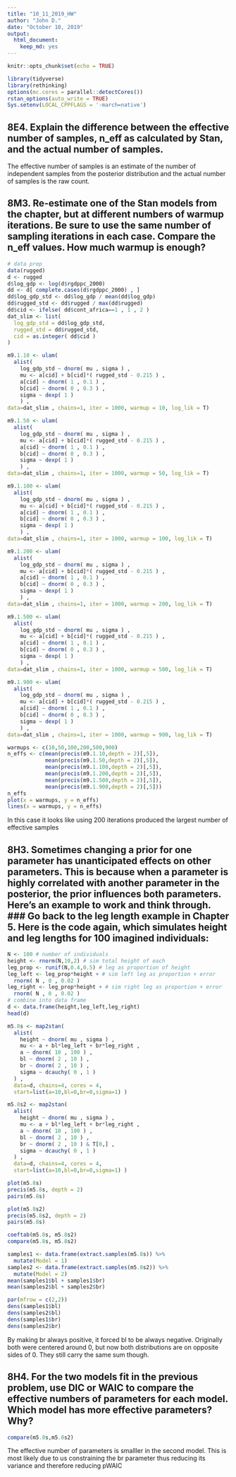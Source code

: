 ```yaml
---
title: "10_11_2019_HW"
author: "John D."
date: "October 10, 2019"
output: 
  html_document: 
    keep_md: yes
---
```


```r
knitr::opts_chunk$set(echo = TRUE)
```

```r
library(tidyverse)
library(rethinking)
options(mc.cores = parallel::detectCores())
rstan_options(auto_write = TRUE)
Sys.setenv(LOCAL_CPPFLAGS = '-march=native')
```

## 8E4. Explain the difference between the effective number of samples, n_eff as calculated by Stan, and the actual number of samples.

The effective number of samples is an estimate of the number of independent samples from the posterior distribution and the actual number of samples is the raw count.

## 8M3. Re-estimate one of the Stan models from the chapter, but at different numbers of warmup iterations. Be sure to use the same number of sampling iterations in each case. Compare the n_eff values. How much warmup is enough?

```r
# data prep
data(rugged)
d <- rugged
d$log_gdp <- log(d$rgdppc_2000)
dd <- d[ complete.cases(d$rgdppc_2000) , ]
dd$log_gdp_std <- dd$log_gdp / mean(dd$log_gdp)
dd$rugged_std <- dd$rugged / max(dd$rugged)
dd$cid <- ifelse( dd$cont_africa==1 , 1 , 2 )
dat_slim <- list(
  log_gdp_std = dd$log_gdp_std,
  rugged_std = dd$rugged_std,
  cid = as.integer( dd$cid )
)
```

```r
m9.1.10 <- ulam(
  alist(
    log_gdp_std ~ dnorm( mu , sigma ) ,
    mu <- a[cid] + b[cid]*( rugged_std - 0.215 ) ,
    a[cid] ~ dnorm( 1 , 0.1 ) ,
    b[cid] ~ dnorm( 0 , 0.3 ) ,
    sigma ~ dexp( 1 )
    ) ,
data=dat_slim , chains=1, iter = 1000, warmup = 10, log_lik = T)

m9.1.50 <- ulam(
  alist(
    log_gdp_std ~ dnorm( mu , sigma ) ,
    mu <- a[cid] + b[cid]*( rugged_std - 0.215 ) ,
    a[cid] ~ dnorm( 1 , 0.1 ) ,
    b[cid] ~ dnorm( 0 , 0.3 ) ,
    sigma ~ dexp( 1 )
    ) ,
data=dat_slim , chains=1, iter = 1000, warmup = 50, log_lik = T)

m9.1.100 <- ulam(
  alist(
    log_gdp_std ~ dnorm( mu , sigma ) ,
    mu <- a[cid] + b[cid]*( rugged_std - 0.215 ) ,
    a[cid] ~ dnorm( 1 , 0.1 ) ,
    b[cid] ~ dnorm( 0 , 0.3 ) ,
    sigma ~ dexp( 1 )
    ) ,
data=dat_slim , chains=1, iter = 1000, warmup = 100, log_lik = T)

m9.1.200 <- ulam(
  alist(
    log_gdp_std ~ dnorm( mu , sigma ) ,
    mu <- a[cid] + b[cid]*( rugged_std - 0.215 ) ,
    a[cid] ~ dnorm( 1 , 0.1 ) ,
    b[cid] ~ dnorm( 0 , 0.3 ) ,
    sigma ~ dexp( 1 )
    ) ,
data=dat_slim , chains=1, iter = 1000, warmup = 200, log_lik = T)

m9.1.500 <- ulam(
  alist(
    log_gdp_std ~ dnorm( mu , sigma ) ,
    mu <- a[cid] + b[cid]*( rugged_std - 0.215 ) ,
    a[cid] ~ dnorm( 1 , 0.1 ) ,
    b[cid] ~ dnorm( 0 , 0.3 ) ,
    sigma ~ dexp( 1 )
    ) ,
data=dat_slim , chains=1, iter = 1000, warmup = 500, log_lik = T)

m9.1.900 <- ulam(
  alist(
    log_gdp_std ~ dnorm( mu , sigma ) ,
    mu <- a[cid] + b[cid]*( rugged_std - 0.215 ) ,
    a[cid] ~ dnorm( 1 , 0.1 ) ,
    b[cid] ~ dnorm( 0 , 0.3 ) ,
    sigma ~ dexp( 1 )
    ) ,
data=dat_slim , chains=1, iter = 1000, warmup = 900, log_lik = T)

warmups <- c(10,50,100,200,500,900)
n_effs <- c(mean(precis(m9.1.10,depth = 2)[,5]),
            mean(precis(m9.1.50,depth = 2)[,5]),
            mean(precis(m9.1.100,depth = 2)[,5]),
            mean(precis(m9.1.200,depth = 2)[,5]),
            mean(precis(m9.1.500,depth = 2)[,5]),
            mean(precis(m9.1.900,depth = 2)[,5]))
n_effs
plot(x = warmups, y = n_effs)
lines(x = warmups, y = n_effs)
```
In this case it looks like using 200 iterations produced the largest number of effective samples

## 8H3. Sometimes changing a prior for one parameter has unanticipated effects on other parameters. This is because when a parameter is highly correlated with another parameter in the posterior, the prior influences both parameters. Here’s an example to work and think through. ### Go back to the leg length example in Chapter 5. Here is the code again, which simulates height and leg lengths for 100 imagined individuals:

```r
N <- 100 # number of individuals
height <- rnorm(N,10,2) # sim total height of each
leg_prop <- runif(N,0.4,0.5) # leg as proportion of height
leg_left <- leg_prop*height + # sim left leg as proportion + error
  rnorm( N , 0 , 0.02 )
leg_right <- leg_prop*height + # sim right leg as proportion + error
  rnorm( N , 0 , 0.02 )
# combine into data frame
d <- data.frame(height,leg_left,leg_right)
head(d)
```

```r
m5.8s <- map2stan(
  alist(
    height ~ dnorm( mu , sigma ) ,
    mu <- a + bl*leg_left + br*leg_right ,
    a ~ dnorm( 10 , 100 ) ,
    bl ~ dnorm( 2 , 10 ) ,
    br ~ dnorm( 2 , 10 ) ,
    sigma ~ dcauchy( 0 , 1 )
  ) ,
  data=d, chains=4, cores = 4,
  start=list(a=10,bl=0,br=0,sigma=1) )
```

```r
m5.8s2 <- map2stan(
  alist(
    height ~ dnorm( mu , sigma ) ,
    mu <- a + bl*leg_left + br*leg_right ,
    a ~ dnorm( 10 , 100 ) ,
    bl ~ dnorm( 2 , 10 ) ,
    br ~ dnorm( 2 , 10 ) & T[0,] ,
    sigma ~ dcauchy( 0 , 1 )
  ) ,
  data=d, chains=4, cores = 4,
  start=list(a=10,bl=0,br=0,sigma=1) )
```

```r
plot(m5.8s)
precis(m5.8s, depth = 2)
pairs(m5.8s)
```
```r
plot(m5.8s2)
precis(m5.8s2, depth = 2)
pairs(m5.8s)
```
```r
coeftab(m5.8s, m5.8s2)
compare(m5.8s, m5.8s2)
```

```r
samples1 <- data.frame(extract.samples(m5.8s)) %>%
  mutate(Model = 1)
samples2 <- data.frame(extract.samples(m5.8s2)) %>%
  mutate(Model = 2)
mean(samples1$bl + samples1$br)
mean(samples2$bl + samples2$br)

par(mfrow = c(2,2))
dens(samples1$bl)
dens(samples2$bl)
dens(samples1$br)
dens(samples2$br)
```

By making br always positive, it forced bl to be always negative. Originally both were centered around 0, but now both distributions are on opposite sides of 0. They still carry the same sum though.

## 8H4. For the two models fit in the previous problem, use DIC or WAIC to compare the effective numbers of parameters for each model. Which model has more effective parameters? Why?

```r
compare(m5.8s,m5.8s2)
```

The effective number of parameters is smalller in the second model. This is most likely due to us constraining the br parameter thus reducing its variance and therefore reducing pWAIC
